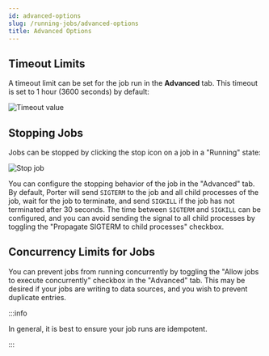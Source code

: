 ```yaml
---
id: advanced-options
slug: /running-jobs/advanced-options
title: Advanced Options
---
```


## Timeout Limits

A timeout limit can be set for the job run in the **Advanced** tab. This timeout is set to 1 hour (3600 seconds) by default:

![Timeout value](https://imagedelivery.net/l4LYM_vOYKe7O1NCT_Nc_g/206ec181-83dd-4888-6d89-6e92f6ae2000/large "Job timeout value")

## Stopping Jobs

Jobs can be stopped by clicking the stop icon on a job in a "Running" state:

![Stop job](https://imagedelivery.net/l4LYM_vOYKe7O1NCT_Nc_g/e3806c4b-1e8f-44db-1824-983092365700/large "Screen Shot 2021-05-14 at 2 28 27 PM")

You can configure the stopping behavior of the job in the "Advanced" tab. By default, Porter will send `SIGTERM` to the job and all child processes of the job, wait for the job to terminate, and send `SIGKILL` if the job has not terminated after 30 seconds. The time between `SIGTERM` and `SIGKILL` can be configured, and you can avoid sending the signal to all child processes by toggling the "Propagate SIGTERM to child processes" checkbox.

## Concurrency Limits for Jobs

You can prevent jobs from running concurrently by toggling the "Allow jobs to execute concurrently" checkbox in the "Advanced" tab. This may be desired if your jobs are writing to data sources, and you wish to prevent duplicate entries.

:::info

In general, it is best to ensure your job runs are idempotent.

:::
